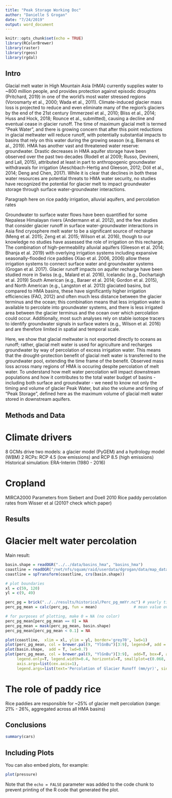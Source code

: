 ```yaml
---
title: "Peak Storage Working Doc"
author: "Danielle S Grogan"
date: "7/24/2019"
output: word_document
---
```


```r
knitr::opts_chunk$set(echo = TRUE)
library(RColorBrewer)
library(raster)
library(rgeos)
library(rgdal)
```

## Intro
Glacial melt water in High Mountain Asia (HMA) currently supplies water to ~800 million people, and provides protection against episodic droughts (Pritchard, 2019) in one of the world’s most water stressed regions (Vorosmarty et al., 2000; Wada et al., 2011).  Climate-induced glacier mass loss is projected to reduce and even eliminate many of the region’s glaciers by the end of the 21st century (Immerzeel et al., 2010; Bliss et al., 2014; Huss and Hock, 2018; Rounce et al., submitted), causing a decline and eventual cease in glacier runoff. The time of maximum glacial melt is termed "Peak Water", and there is growing concern that after this point reductions in glacial meltwater will reduce runoff, with potentially substantial impacts to basins that rely on this water during the growing season (e.g, Biemans et al., 2019). HMA has another vast and threatened water reserve: groundwater. Drastic decreases in HMA aquifer storage have been observed over the past two decades (Rodell et al 2009; Russo, Devineni, and Lall, 2015), attributed at least in part to anthropogenic groundwater withdrawals for irrigation (Aeschbach-Hertig and Gleeson, 2012; Döll et al., 2014; Deng and Chen, 2017). While it is clear that declines in both these water resources are potential threats to HMA water security, no studies have recognized the potential for glacier melt to impact groundwater storage through surface water-groundwater interactions.  

Paragraph here on rice paddy irrigation, alluvial aquifers, and percolation rates

Groundwater to surface water flows have been quantified for some Nepalese Himalayan rivers (Andermann et al. 2012), and the few studies that consider glacier runoff in surface water-groundwater interactions in Asia find cryosphere melt water to be a significant source of recharge (Meng et al. 2015; Zeng et al. 2015; Wilson et al. 2016), though to our knowledge no studies have assessed the role of irrigation on this recharge. The combination of high-permeability alluvial aquifers (Gleeson et al. 2014; Bhanja et al. 2019) with overlying irrigation systems including expansive seasonally-flooded rice paddies (Xiao et al. 2006, 2006) allow these irrigation systems to connect surface water and groundwater systems (Grogan et al. 2017). Glacier runoff impacts on aquifer recharge have been studied more in Swiss (e.g., Malard et al. 2016), Icelandic (e.g., Dochartaigh et al. 2019) South American (e.g., Baraer et al. 2014; Gordon et al. 2015), and North American (e.g., Langston et al. 2013) glaciated basins, but compared to HMA basins, these have significantly higher irrigation efficiencies (FAO, 2012) and often much less distance between the glacier terminus and the ocean; this combination means that less irrigation water is available to percolate into groundwater systems, and there is less irrigated area between the glacier terminus and the ocean over which percolation could occur. Additionally, most such analyses rely on stable isotope tracers to identify groundwater signals in surface waters (e.g., Wilson et al. 2016) and are therefore limited in spatial and temporal scale.

Here, we show that glacial meltwater is not exported directly to oceans as runoff; rather, glacial melt water is used for agriculture and recharges groundwater by way of percolation of excess irrigation water.  This means that the drought-protection benefit of glacial melt water is transferred to the groundwater pool, extending the time frame of the benefit. Observed mass loss across many regions of HMA is occuring despite percolation of melt water. To understand how melt water percolation will impact downstream populations and how it contributes to the total water budget of basins - including both surface and groundwater - we need to know not only the timing and volume of glacier Peak Water, but also the volume and timing of “Peak Storage”, defined here as the maximum volume of glacial melt water stored in downstream aquifers.


## Methods and Data
# Climate drivers
8 GCMs drive two models: a glacier model (PyGEM) and a hydrology model (WBM)
2 RCPs: RCP 4.5 (low emissions) and RCP 8.5 (high emissions)
Historical simulation: ERA-Interim (1980 - 2016)

# Cropland
MIRCA2000
Parameters from Siebert and Doell 2010
Rice paddy percolation rates from Wisser et al (2010?  check which paper)



## Results
# Glacier melt water percolation
Main result: 
```r
basin.shape = readOGR("../../data/basins_hma", "basins_hma")
coastline = readOGR("/net/nfs/squam/raid/userdata/dgrogan/data/map_data/land-polygons-generalized-3857/", layer = "land_polygons_z4")
coastline = spTransform(coastline, crs(basin.shape))

# plot boundaries
xl = c(59, 120)
yl = c(9, 49)

perc_pg = brick("../../results/historical/Perc_pg_mmYr.nc") # yearly time series
perc_pg_mean = calc(perc_pg, fun = mean)                # mean value over time

# for purposes of plotting, make 0 = NA (no color)
perc_pg_mean[perc_pg_mean == 0] = NA
perc_pg_mean = mask(perc_pg_mean, basin.shape)
perc_pg_mean[perc_pg_mean < 0.1] = NA

plot(coastline,  xlim = xl, ylim = yl, border='grey70', lwd=1)
plot(perc_pg_mean, col = brewer.pal(9, "YlGnBu")[3:9], legend=F, add = T)
plot(basin.shape,  add = T, lwd=0.7)
plot(perc_pg_mean, col = brewer.pal(9, "YlGnBu")[3:9],  add=T, box=F, axes=T, las=1,
     legend.only=T, legend.width=0.4, horizontal=T, smallplot=c(0.068, 0.33, 0.15, 0.17),
     axis.args=list(cex.axis=1),
     legend.args=list(text='Percolation of Glacier Runoff (mm/yr)', side=3, font=1, line=0.1, cex=1))
```


# The role of paddy rice
Rice paddies are responsible for ~25% of glacier melt percolation (range: 21% - 26%, aggregated across all HMA basins)

## Conclusions
```r
summary(cars)
```

## Including Plots

You can also embed plots, for example:

```r
plot(pressure)
```

Note that the `echo = FALSE` parameter was added to the code chunk to prevent printing of the R code that generated the plot.
